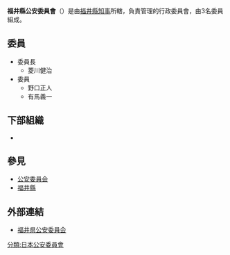 {{Infobox Govt Agency
  | agency_name     = 福井縣公安委員會
  | nativename      = {{lang|ja|福井県公安委員会}}{{ja}}<br>{{lang|ja|ふくいけんこうあんいいんかい}}
  | nativename_r    = Fukui Prefectural Public Safety Commission{{en}}
  | jurisdiction    = [[File:Flag_of_Fukui_Prefecture.svg|20px]] [[福井縣|福井縣]]
  | seal            = 
  | seal_width      = 
  | seal_caption    = 
  | logo            = 
  | logo_width      = 
  | logo_caption    = 
  | formed          = 
  | preceding1      = 
  | preceding2      =
  | dissolved       = 
  | superseding     = 
  | employees       = 3人
  | budget          = 
  | minister1_name  = 
  | minister1_pfo   = 
  | minister2_name  = 
  | minister2_pfo   =
  | chief1_title    = 委員長
  | chief1          = 菱川健治
  | chief2_title    = 
  | chief2          = 
  | chief3_title    = 
  | chief3          = 
  | parent_agency   = [[福井縣知事|福井縣知事]]
  | child1_agency   = {{link-jp|福井縣警察|福井県警察|福井縣警察}}
  | child2_agency   = 
  | child3_agency   = 
  | child4_agency   = 
  | child5_agency   = 
  | child6_agency   = 
  | child7_agency   = 
  | child8_agency   = 
  | child9_agency   = 
  | keydocument1    = 
  | keydocument2    =
  | picture         = Fukui Prefectural PD.jpg
  | picture_width   = 250px
  | picture_caption = 福井縣警察本部
  | headquarters    = {{JPN}}<br/>[[福井縣|福井縣]][[福井市|福井市]]大手7丁目17番1號
  | website         = [http://www.pref.fukui.lg.jp/kouaniinkai/toppage.html 福井県公安委員会]
  | footnotes       = 
}}
'''福井縣公安委員會'''（{{jpn|j=福井県公安委員会|hg=ふくいけんこうあんいいんかい|rm=Fukuiken Kō'an-i'inkai}}）是由[[福井縣知事|福井縣知事]]所轄，負責管理{{link-jp|福井縣警察|福井県警察|福井縣警察}}的行政委員會，由3名委員組成。

== 委員 ==
*委員長
**菱川健治
*委員
**野口正人
**有馬義一

== 下部組織 ==
*{{link-jp|福井縣警察|福井県警察|福井縣警察}}

== 參見 ==
*[[公安委員会|公安委員会]]
*[[福井縣|福井縣]]

== 外部連結 ==
* [http://www.pref.fukui.lg.jp/kouaniinkai/toppage.html 福井県公安委員会] {{Wayback|url=http://www.pref.fukui.lg.jp/kouaniinkai/toppage.html |date=20200722044517 }}
{{日本都道府縣公安委員會}}
[[分類:日本公安委員會|分類:日本公安委員會]]